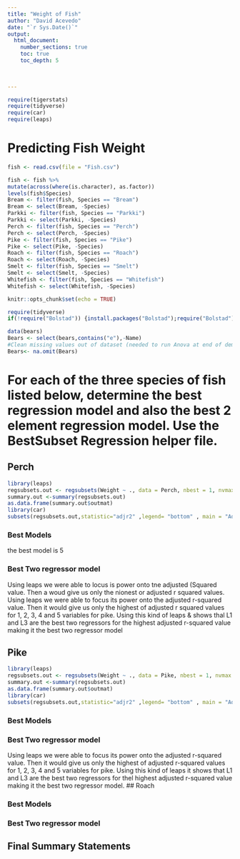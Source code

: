 ```yaml
---
title: "Weight of Fish"
author: "David Acevedo"
date: "`r Sys.Date()`"  
output: 
  html_document:
    number_sections: true
    toc: true
    toc_depth: 5

 
    
---
```



```r
require(tigerstats)
require(tidyverse)
require(car)
require(leaps)
```

# Predicting Fish Weight
```r
fish <- read.csv(file = "Fish.csv")
```

```r
 
fish <- fish %>%
mutate(across(where(is.character), as.factor))
levels(fish$Species)
Bream <- filter(fish, Species == "Bream")
Bream <- select(Bream, -Species) 
Parkki <- filter(fish, Species == "Parkki")
Parkki <- select(Parkki, -Species) 
Perch <- filter(fish, Species == "Perch")
Perch <- select(Perch, -Species) 
Pike <- filter(fish, Species == "Pike")
Pike <- select(Pike, -Species) 
Roach <- filter(fish, Species == "Roach")
Roach <- select(Roach, -Species) 
Smelt <- filter(fish, Species == "Smelt")
Smelt <- select(Smelt, -Species) 
Whitefish <- filter(fish, Species == "Whitefish")
Whitefish <- select(Whitefish, -Species) 
```

```r
knitr::opts_chunk$set(echo = TRUE)
```
```r
require(tidyverse)
if(!require("Bolstad")) {install.packages("Bolstad");require("Bolstad")}

data(bears)
Bears <- select(bears,contains("e"),-Name)
#Clean missing values out of dataset (needed to run Anova at end of demo)
Bears<- na.omit(Bears)
```

# For each of the three species of fish listed below, determine the best regression model and also the best 2 element regression model. Use the BestSubset Regression helper file.


## Perch
```r
library(leaps)
regsubsets.out <- regsubsets(Weight ~ ., data = Perch, nbest = 1, nvmax = NULL, force.in = NULL, force.out =NULL, method= "exhaustive") 
summary.out <-summary(regsubsets.out)
as.data.frame(summary.out$outmat)
library(car)
subsets(regsubsets.out,statistic="adjr2" ,legend= "bottom" , main = "Adjusted R^2")
```

### Best Models

 the best  model is 5
 
### Best Two regressor model
 Using leaps we were able to locus is power onto tne adjusted (Squared value. Then a woud give us only the nionest or adjusted r squared values. Using leaps we were able to focus its power onto the adjusted r-squared value. Then it would give us only the highest of adjusted r squared values for 1, 2, 3, 4 and 5 variables for pike. Using this kind of leaps & shows thal L1 and L3 are the best two regressors for the highest adjusted r-squared 
value making it the best two regressor model 
  
## Pike
```r
library(leaps)
regsubsets.out <- regsubsets(Weight ~ ., data = Pike, nbest = 1, nvmax = NULL, force.in = NULL, force.out =NULL, method= "exhaustive") 
summary.out <-summary(regsubsets.out)
as.data.frame(summary.out$outmat)
library(car)
subsets(regsubsets.out,statistic="adjr2" ,legend= "bottom" , main = "Adjusted R^2")
```
### Best Models

### Best Two regressor model

Using leaps we were able to focus its power onto the adjusted r-squared value.
Then it would give us only the highest of adjusted r-squared values for 1, 2,
3, 4 and 5 variables for pike. Using this kind of leaps it shows that L1 and
L3 are the best two regressors for thel highest adjusted r-squared value making
it the best two regressor model.
## Roach

### Best Models

### Best Two regressor model

## Final Summary Statements